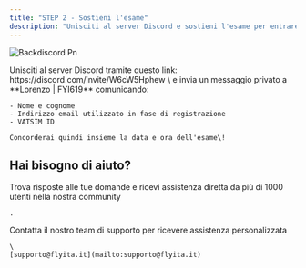 ```yaml
---
title: "STEP 2 - Sostieni l'esame"
description: "Unisciti al server Discord e sostieni l'esame per entrare nella FlyITA Virtual Airline"
---
```


![Backdiscord Pn](/images/backdiscord.png)

<Steps>
  <Step title="Discord" stepNumber={1}>
    Unisciti al server Discord tramite questo link: https://discord.com/invite/W6cW5Hphew \
    e invia un messaggio privato a **Lorenzo | FYI619** comunicando:

    - Nome e cognome
    - Indirizzo email utilizzato in fase di registrazione
    - VATSIM ID

    Concorderai quindi insieme la data e ora dell'esame\!
  </Step>
</Steps>

## Hai bisogno di aiuto?

<Columns cols={2}>
  <Card title="Discord Community" icon="link-horizontal" href="https://discord.com/invite/W6cW5Hphew">
    Trova risposte alle tue domande e ricevi assistenza diretta da più di 1000 utenti nella nostra community

    .
  </Card>
  <Card title="Email Support" icon="envelope">
    Contatta il nostro team di supporto per ricevere assistenza personalizzata

    \
    [supporto@flyita.it](mailto:supporto@flyita.it)
  </Card>
</Columns>